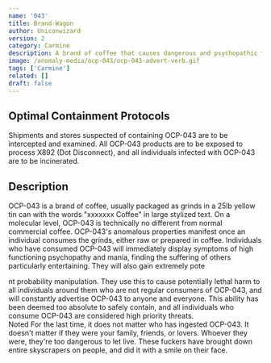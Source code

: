 ```yaml
---
name: '043'
title: Brand-Wagon
author: Uniconwizard
version: 2
category: Carmine
description: A brand of coffee that causes dangerous and psychopathic fervor in its consumers.
image: /anomaly-media/ocp-043/ocp-043-advert-verb.gif
tags: ['Carmine']
related: []
draft: false
---
```



<div class="advert-panel horizontal">
    <Ad mediaSrc={advert+"laserrocket.png"} sponsor="Laser-Rocket Inc." href={rickRoll} width="100%"/>
</div>

## Optimal Containment Protocols
Shipments and stores suspected of containing OCP-043 are to be intercepted and examined.
All OCP-043 products are to be exposed to process X892 (Dot Disconnect), and all individuals infected with OCP-043 are to be incinerated.

<div class="advert-panel vertical">
    <Ad mediaSrc={advert+"lonelyman.jpg"} sponsor="Lonely Man Dinners" href={rickRoll} width="100%"/>
</div>

## Description
OCP-043 is a brand of coffee, usually packaged as grinds in a 25lb yellow tin can with the words
"<Fragment set:html="<!-- I promise you, I spent at least 30 minutes trying to troubleshoot this... It's not like this out of laziness... -->"/><Redacted>xxxxxxx</Redacted> Coffee" in large stylized text.
On a molecular level, OCP-043 is technically no different from normal commercial coffee.
OCP-043's anomalous properties manifest once an individual consumes the grinds, either raw or prepared in coffee.
Individuals who have consumed OCP-043 will immediately display symptoms of high functioning psychopathy and mania,
finding the suffering of others particularly entertaining. They will also gain extremely pote
<div class="advert-panel horizontal">
    <Ad mediaSrc={advert+"neurotech.gif"} sponsor="Neurotech" href={rickRoll} width="fit-content"/>
    <Ad mediaSrc={advert+"verb.gif"} sponsor="Neurotech" href={rickRoll} width="fit-content"/>
</div>
nt probability manipulation. They use this to cause potentially lethal harm to all individuals around them who are not regular consumers of OCP-043,
and will constantly advertise OCP-043 to anyone and everyone. This ability has been deemed too absolute to safely contain,
and all individuals who consume OCP-043 are considered high priority threats.

<div class="advert-panel vertical">
    <Ad mediaSrc="https://www.youtube-nocookie.com/embed/eh23YlD0uE8?controls=0" sponsor="amysmilebatto" href={rickRoll} height="360" width="640" isVideo={true} />
</div>
<Comment>
    <CommentHeading user="headRsrBlank">Noted</CommentHeading>
    For the last time, it does not matter who has ingested OCP-043.
    It doesn't matter if they were your family, friends, or lovers.
    Whoever they were, they're too dangerous to let live.
    These fuckers have brought down entire skyscrapers on people, and did it with a smile on their face.
</Comment>

<div class="advert-panel vertical">
    <Ad mediaSrc="https://www.youtube-nocookie.com/embed/o32lecJ23Q4?controls=0" sponsor="amysmilebatto" href={rickRoll} height="540" width="960" isVideo={true} />
</div>
